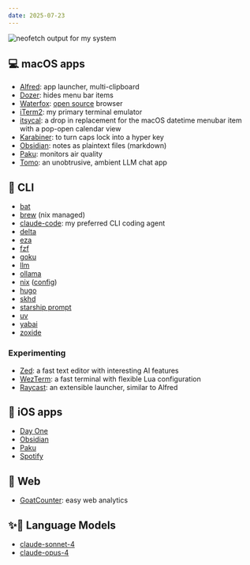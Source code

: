 ```yaml
---
date: 2025-07-23
---
```


![neofetch output for my system](images/2025-07-23.png)

## 💻 macOS apps

- [Alfred](https://www.alfredapp.com/): app launcher, multi-clipboard
- [Dozer](https://github.com/Mortennn/Dozer): hides menu bar items
- [Waterfox](https://www.waterfox.net/): [open source](https://github.com/BrowserWorks/Waterfox) browser
- [iTerm2](https://iterm2.com/): my primary terminal emulator
- [itsycal](https://www.mowglii.com/itsycal/): a drop in replacement for the macOS datetime menubar item with a pop-open calendar view
- [Karabiner](https://karabiner-elements.pqrs.org/): to turn caps lock into a hyper key
- [Obsidian](https://obsidian.md/): notes as plaintext files (markdown)
- [Paku](https://paku.app/): monitors air quality
- [Tomo](https://www.wvlen.llc/apps/tomo): an unobtrusive, ambient LLM chat app

## 🧰 CLI

- [bat](https://github.com/sharkdp/bat)
- [brew](https://brew.sh/) (nix managed)
- [claude-code](https://github.com/anthropics/claude-code): my preferred CLI coding agent
- [delta](https://github.com/dandavison/delta)
- [eza](https://github.com/eza-community/eza)
- [fzf](https://github.com/junegunn/fzf)
- [goku](https://github.com/yqrashawn/GokuRakuJoudo)
- [llm](https://github.com/simonw/llm)
- [ollama](https://github.com/ollama/ollama)
- [nix](https://nixos.org/) ([config](https://github.com/danielcorin/nix-config/))
- [hugo](https://gohugo.io/)
- [skhd](https://github.com/koekeishiya/skhd)
- [starship prompt](https://starship.rs/)
- [uv](https://github.com/astral-sh/uv)
- [yabai](https://github.com/koekeishiya/yabai)
- [zoxide](https://github.com/ajeetdsouza/zoxide)

### Experimenting

- [Zed](https://zed.dev/): a fast text editor with interesting AI features
- [WezTerm](https://wezfurlong.org/wezterm/index.html): a fast terminal with flexible Lua configuration
- [Raycast](https://www.raycast.com/): an extensible launcher, similar to Alfred

## 📱 iOS apps

- [Day One](https://dayoneapp.com/download/)
- [Obsidian](https://obsidian.md/mobile)
- [Paku](https://paku.app/)
- [Spotify](https://www.spotify.com/us/download/ios/)

## 🔗 Web

- [GoatCounter](https://goatcounter.com): easy web analytics

## ✨🤖 Language Models

- [claude-sonnet-4](https://docs.anthropic.com/en/docs/about-claude/models/overview)
- [claude-opus-4](https://docs.anthropic.com/en/docs/about-claude/models/overview)
